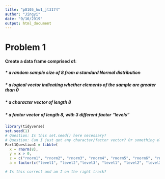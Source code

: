 ```yaml
---
title: "p8105_hw1_jt3174"
author: "Jingyi"
date: "9/16/2019"
output: html_document
---
```


# Problem 1

#### Create a data frame comprised of:
##### * a random sample size of 8 from a standard Normal distribution
##### * a logical vector indicating whether elements of the sample are greater than 0
##### * a character vector of length 8
##### * a factor vector of length 8, with 3 different factor “levels”

```r
library(tidyverse)
set.seed(1)
# Question: Is this set.seed() here necessary?
# Question: Can I just get any character/factor vector? Or something else is required?
Part1Question1 = tibble(
  x = rnorm(8),
  y = x > 0,
  z = c("rnorm1", "rnorm2", "rnorm3", "rnorm4", "rnorm5", "rnorm6", "rnorm7", "rnorm8"),
  a = factor(c("level1", "level2","level3", "level1", "level2", "level3", "level1", "level2")))

# Is this correct and am I on the right track?
```


